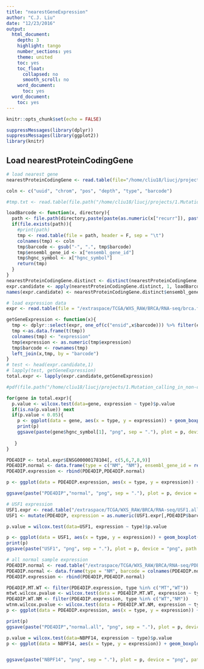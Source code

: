```yaml
---
title: "nearestGeneExpression"
author: "C.J. Liu"
date: "12/23/2016"
output:
  html_document:
    depth: 3
    highlight: tango
    number_sections: yes
    theme: united
    toc: yes
    toc_float:
      collapsed: no
      smooth_scroll: no
    word_document:
      toc: yes
  word_document:
    toc: yes
---
```


```r
knitr::opts_chunk$set(echo = FALSE)
```

```r
suppressMessages(library(dplyr))
suppressMessages(library(ggplot2))
library(knitr)
```

## Load nearestProteinCodingGene
```r
# load nearest gene
nearestProteinCodingGene <- read.table(file="/home/cliu18/liucj/projects/1.Mutation_calling_in_non-condig_region_through_EXOME/6.mapMutationToGenes/SNP/nearestProteinCodingGene.txt", header = T, sep = "\t")

coln <- c("uuid", "chrom", "pos", "depth", "type", "barcode")

#tmp.txt <- read.table(file.path("/home/cliu18/liucj/projects/1.Mutation_calling_in_non-condig_region_through_EXOME/5.recalibrateRecurrencyWithCoverage/SNP/refined_goc", paste(paste(recurr, paste("chr", chrom, sep = ""), pos, sep = "_"), ".10.mtwt.barcode", sep = "")), sep = "\t", header = F)

loadBarcode <- function(x, directory){
  path <- file.path(directory,paste(paste(as.numeric(x["recurr"]), paste("chr", x["chrom"], sep = ""), as.numeric(x["pos"]), sep = "_"), ".10.mtwt.barcode", sep = ""))
  if(file.exists(path)){
    #print(path)
    tmp <- read.table(file = path, header = F, sep = "\t")
    colnames(tmp) <- coln
    tmp$barcode <- gsub("-", ".", tmp$barcode)
    tmp$ensembl_gene_id <- x["ensembl_gene_id"]
    tmp$hgnc_symbol <- x["hgnc_symbol"]
    return(tmp)
  }
}
nearestProteinCodingGene.distinct <- distinct(nearestProteinCodingGene, ensembl_gene_id, .keep_all = T)
expr.candidate <- apply(nearestProteinCodingGene.distinct, 1, loadBarcode, directory = "/home/cliu18/liucj/projects/1.Mutation_calling_in_non-condig_region_through_EXOME/5.recalibrateRecurrencyWithCoverage/SNP/refined_goc")
names(expr.candidate) <- nearestProteinCodingGene.distinct$ensembl_gene_id

# load expression data
expr <- read.table(file = "/extraspace/TCGA/WXS_RAW/BRCA/RNA-seq/brca.fpkm.expr.cases.genes.txt", header = T, sep = "\t")

getGeneExpression <- function(x){
  tmp <- dplyr::select(expr, one_of(c("ensid",x$barcode))) %>% filter(ensid %in% x$ensembl_gene_id)
  tmp <-as.data.frame(t(tmp))
  colnames(tmp) <- "expression"
  tmp$expression <- as.numeric(tmp$expression)
  tmp$barcode <- rownames(tmp)
  left_join(x,tmp, by = "barcode")
}
# test <- head(expr.candidate,1)
# lapply(test, getGeneExpression)
total.expr <- lapply(expr.candidate,getGeneExpression)

#pdf(file.path("/home/cliu18/liucj/projects/1.Mutation_calling_in_non-condig_region_through_EXOME/8.expression","all.gene_expression.pdf"), width = 20, height = 20) 

for(gene in total.expr){
  p.value <- wilcox.test(data=gene, expression ~ type)$p.value
  if(is.na(p.value)) next
  if(p.value < 0.05){
    p <- ggplot(data = gene, aes(x = type, y = expression)) + geom_boxplot(aes(color = type)) + geom_jitter(aes(color= type), position = position_jitter(0.1)) + scale_color_brewer(palette="Dark2") + theme_minimal() + labs(x = "Type", y = "Expression (RPKM)", title = paste(gene$hgnc_symbol[1], "MT vs. WT p-value", round(p.value,3),"(wilcox test)"), subtitle = "")
    print(p)
    ggsave(paste(gene$hgnc_symbol[1], "png", sep = "."), plot = p, device = "png", path = "/home/cliu18/liucj/projects/1.Mutation_calling_in_non-condig_region_through_EXOME/8.expression/", width = 15, height = 15, units = "cm")
    
   }
}

PDE4DIP <- total.expr$ENSG00000178104[, c(5,6,7,8,9)]
PDE4DIP.normal <- data.frame(type = c("NM", "NM"), ensembl_gene_id = rep("ENSG00000178104", 2), hgnc_symbol = rep("PDE4DIP",2), expression = c(5.67827554477, 2.51608176292))
PDE4DIP.expression <- rbind(PDE4DIP,PDE4DIP.normal)

p <- ggplot(data = PDE4DIP.expression, aes(x = type, y = expression)) + geom_boxplot(aes(color = type)) + geom_jitter(aes(color= type), position = position_jitter(0.1)) + scale_color_brewer(palette="Dark2") + theme_minimal() + labs(x = "Type", y = "Expression (RPKM)", title = paste(PDE4DIP.expression$hgnc_symbol[1], "expression in Tumor MT,WT and Normal samples"), subtitle = "")

ggsave(paste("PDE4DIP","normal", "png", sep = "."), plot = p, device = "png", path = "/home/cliu18/liucj/projects/1.Mutation_calling_in_non-condig_region_through_EXOME/8.expression/", width = 15, height = 15, units = "cm")

# USF1 expression
USF1.expr <- read.table("/extraspace/TCGA/WXS_RAW/BRCA/RNA-seq/USF1.all.expr.txt", header = T, sep = "\t")
USF1 <- mutate(PDE4DIP, expression = as.numeric(USF1.expr[,PDE4DIP$barcode]), ensembl_gene_id= "ENSG00000158773", hgnc_symbol = "USF1")

p.value = wilcox.test(data=USF1, expression ~ type)$p.value

p <- ggplot(data = USF1, aes(x = type, y = expression)) + geom_boxplot(aes(color = type)) + geom_jitter(aes(color= type), position = position_jitter(0.1)) + scale_color_brewer(palette="Dark2") + theme_minimal() + labs(x = "Type", y = "Expression (RPKM)", title = paste(USF1$hgnc_symbol, "MT vs. WT p-value", round(p.value,3),"(wilcox test)"), subtitle = "")
print(p)
ggsave(paste("USF1", "png", sep = "."), plot = p, device = "png", path = "/home/cliu18/liucj/projects/1.Mutation_calling_in_non-condig_region_through_EXOME/8.expression/", width = 15, height = 15, units = "cm")

# all normal sample expression
PDE4DIP.normal <- read.table("/extraspace/TCGA/WXS_RAW/BRCA/RNA-seq/PDE4DIP.normalName.expr.txt", header = T)
PDE4DIP.normal <- data.frame(type = "NM", barcode = colnames(PDE4DIP.normal), ensembl_gene_id = "ENSG00000178104",hgnc_symbol = "PDE4DIP", expression = as.numeric(PDE4DIP.normal[1,]))
PDE4DIP.expression <- rbind(PDE4DIP,PDE4DIP.normal)

PDE4DIP.MT.WT <- filter(PDE4DIP.expression, type %in% c("MT","WT"))
mtwt.wilcox.pvalue <- wilcox.test(data = PDE4DIP.MT.WT, expression ~ type)$p.value
PDE4DIP.WT.NM <- filter(PDE4DIP.expression, type %in% c("WT","NM"))
wtnm.wilcox.pvalue <- wilcox.test(data = PDE4DIP.WT.NM, expression ~ type)$p.value
p <- ggplot(data = PDE4DIP.expression, aes(x = type, y = expression)) + geom_boxplot(aes(color = type))  + scale_color_brewer(palette="Dark2") + theme_minimal() + labs(x = "Type", y = "Expression (RPKM)", title = paste(PDE4DIP.expression$hgnc_symbol[1], "expression in Tumor MT,WT and Normal samples"), subtitle = paste("MT vs. WT p-value",round(mtwt.wilcox.pvalue,3),"and WT vs. NM p-value", round(wtnm.wilcox.pvalue,3)))

print(p)
ggsave(paste("PDE4DIP","normal.all", "png", sep = "."), plot = p, device = "png", path = "/home/cliu18/liucj/projects/1.Mutation_calling_in_non-condig_region_through_EXOME/8.expression/", width = 15, height = 15, units = "cm")

p.value = wilcox.test(data=NBPF14, expression ~ type)$p.value
p <- ggplot(data = NBPF14, aes(x = type, y = expression)) + geom_boxplot(aes(color = type)) + geom_jitter(aes(color= type), position = position_jitter(0.1)) + scale_color_brewer(palette="Dark2") + theme_minimal() + labs(x = "Type", y = "Expression (RPKM)", title = paste(NBPF14$hgnc_symbol, "MT vs. WT p-value", round(p.value,3),"(wilcox test)"), subtitle = "")


ggsave(paste("NBPF14", "png", sep = "."), plot = p, device = "png", path = "/home/cliu18/liucj/projects/1.Mutation_calling_in_non-condig_region_through_EXOME/8.expression/", width = 15, height = 15, units = "cm")


```






